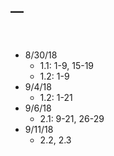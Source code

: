 ---
---

<br>

- 8/30/18
  - 1.1: 1-9, 15-19
  - 1.2: 1-9
- 9/4/18
  - 1.2: 1-21
- 9/6/18
  - 2.1: 9-21, 26-29
- 9/11/18
  - 2.2, 2.3